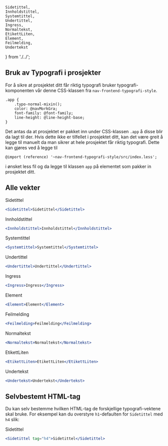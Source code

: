     Sidetittel,
    Innholdstittel,
    Systemtittel,
    Undertittel,
    Ingress,
    Normaltekst,
    EtikettLiten,
    Element,
    Feilmelding,
    Undertekst
} from './../';


## Bruk av Typografi i prosjekter

For å sikre at prosjektet ditt får riktig typografi bruker typografi-komponenten vår denne CSS-klassen fra `nav-frontend-typografi-style`.

```less
.app {
    .typo-normal-mixin();
    color: @navMorkGra;
    font-family: @font-family;
    line-height: @line-height-base;
}
```
Det antas da at prosjektet er pakket inn under CSS-klassen `.app` å disse blir da lagt til der. Hvis dette ikke er tilfellet i prosjektet ditt, 
kan det være greit å legge til manuelt da man sikrer at hele prosjektet får riktig typografi. 
Dette kan gjøres ved å legge til 
``` less
@import (reference) '~nav-frontend-typografi-style/src/index.less';
```
 i ønsket less fil og da legge til klassen `app` på elementet som pakker in prosjektet ditt.


## Alle vekter

<Example>
    <Sidetittel>Sidetittel</Sidetittel>
</Example>

```jsx
<Sidetittel>Sidetittel</Sidetittel>
```

<Example>
    <Innholdstittel>Innholdstittel</Innholdstittel>
</Example>

```jsx
<Innholdstittel>Innholdstittel</Innholdstittel>
```

<Example>
    <Systemtittel>Systemtittel</Systemtittel>
</Example>

```jsx
<Systemtittel>Systemtittel</Systemtittel>
```

<Example>
    <Undertittel>Undertittel</Undertittel>
</Example>

```jsx
<Undertittel>Undertittel</Undertittel>
```

<Example>
    <Ingress>Ingress</Ingress>
</Example>

```jsx
<Ingress>Ingress</Ingress>
```

<Example>
    <Element>Element</Element>
</Example>

```jsx
<Element>Element</Element>
```

<Example>
    <Feilmelding>Feilmelding</Feilmelding>
</Example>

```jsx
<Feilmelding>Feilmelding</Feilmelding>
```

<Example>
    <Normaltekst>Normaltekst</Normaltekst>
</Example>

```jsx
<Normaltekst>Normaltekst</Normaltekst>
```

<Example>
    <EtikettLiten>EtikettLiten</EtikettLiten>
</Example>

```jsx
<EtikettLiten>EtikettLiten</EtikettLiten>
```

<Example>
    <Undertekst>Undertekst</Undertekst>
</Example>

```jsx
<Undertekst>Undertekst</Undertekst>
```

## Selvbestemt HTML-tag

Du kan selv bestemme hvilken HTML-tag de forskjellige typografi-vektene skal bruke. For eksempel kan du overstyre `h1`-defaulten for 
`Sidetittel` med `h4` slik:

<Example>
    <Sidetittel tag="h4">Sidetittel</Sidetittel>
</Example>

```jsx
<Sidetittel tag="h4">Sidetittel</Sidetittel>
```
